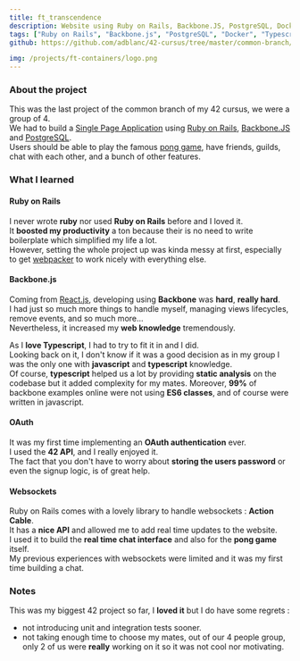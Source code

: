 ```yaml
---
title: ft_transcendence
description: Website using Ruby on Rails, Backbone.JS, PostgreSQL, Docker and Typescript.
tags: ["Ruby on Rails", "Backbone.js", "PostgreSQL", "Docker", "Typescript"]
github: https://github.com/adblanc/42-cursus/tree/master/common-branch/circle-6/ft_transcendence

img: /projects/ft-containers/logo.png
---
```


### About the project

This was the last project of the common branch of my 42 cursus, we were a group of 4. <br />
We had to build a [Single Page Application](https://en.wikipedia.org/wiki/Singlepage_application) using [Ruby on Rails](https://rubyonrails.org/), [Backbone.JS](https://backbonejs.org/) and [PostgreSQL](https://www.postgresql.org/). <br />
Users should be able to play the famous [pong game](https://en.wikipedia.org/wiki/Pong), have friends, guilds, chat with each other, and a bunch of other features.

### What I learned

#### Ruby on Rails

I never wrote **ruby** nor used **Ruby on Rails** before and I loved it. <br />
It **boosted my productivity** a ton because their is no need to write boilerplate which simplified my life a lot. <br />
However, setting the whole project up was kinda messy at first, especially to get [webpacker](https://github.com/rails/webpacker) to work nicely with everything else.

#### Backbone.js

Coming from [React.js](https://reactjs.org/), developing using **Backbone** was **hard**, **really hard**. <br />
I had just so much more things to handle myself, managing views lifecycles, remove events, and so much more... <br />
Nevertheless, it increased my **web knowledge** tremendously.

As I **love Typescript**, I had to try to fit it in and I did. <br />
Looking back on it, I don't know if it was a good decision as in my group I was the only one with **javascript** and **typescript** knowledge. <br />
Of course, **typescript** helped us a lot by providing **static analysis** on the codebase but it added complexity for my mates.
Moreover, **99%** of backbone examples online were not using **ES6 classes**, and of course were written in javascript.

#### OAuth

It was my first time implementing an **OAuth authentication** ever. <br />
I used the **42 API**, and I really enjoyed it. <br />
The fact that you don't have to worry about **storing the users password** or even the signup logic, is of great help.

#### Websockets

Ruby on Rails comes with a lovely library to handle websockets : **Action Cable**. <br />
It has a **nice API** and allowed me to add real time updates to the website. <br />
I used it to build the **real time chat interface** and also for the **pong game** itself. <br />
My previous experiences with websockets were limited and it was my first time building a chat.

### Notes

This was my biggest 42 project so far, I **loved it** but I do have some regrets :

- not introducing unit and integration tests sooner.
- not taking enough time to choose my mates, out of our 4 people group, only 2 of us were **really** working on it so it was not cool nor motivating.
